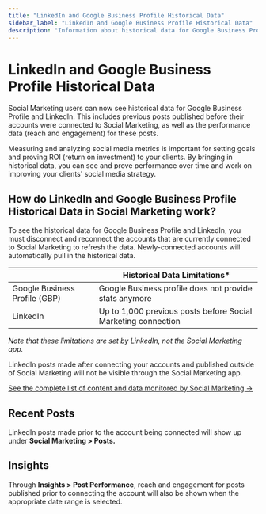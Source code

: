 ```yaml
---
title: "LinkedIn and Google Business Profile Historical Data"
sidebar_label: "LinkedIn and Google Business Profile Historical Data"
description: "Information about historical data for Google Business Profile and LinkedIn in Social Marketing"
---
```


# LinkedIn and Google Business Profile Historical Data

Social Marketing users can now see historical data for Google Business Profile and LinkedIn. This includes previous posts published before their accounts were connected to Social Marketing, as well as the performance data (reach and engagement) for these posts.

Measuring and analyzing social media metrics is important for setting goals and proving ROI (return on investment) to your clients. By bringing in historical data, you can see and prove performance over time and work on improving your clients' social media strategy.

## How do LinkedIn and Google Business Profile Historical Data in Social Marketing work?

To see the historical data for Google Business Profile and LinkedIn, you must disconnect and reconnect the accounts that are currently connected to Social Marketing to refresh the data. Newly-connected accounts will automatically pull in the historical data.

| | **Historical Data Limitations*** |
|---|---|
| Google Business Profile (GBP) | Google Business profile does not provide stats anymore |
| LinkedIn | Up to 1,000 previous posts before Social Marketing connection |

*Note that these limitations are set by LinkedIn, not the Social Marketing app.*

LinkedIn posts made after connecting your accounts and published outside of Social Marketing will not be visible through the Social Marketing app.

[See the complete list of content and data monitored by Social Marketing →](content-and-data-monitored)

## Recent Posts

LinkedIn posts made prior to the account being connected will show up under **Social Marketing > Posts.**

## Insights

Through **Insights > Post Performance**, reach and engagement for posts published prior to connecting the account will also be shown when the appropriate date range is selected.